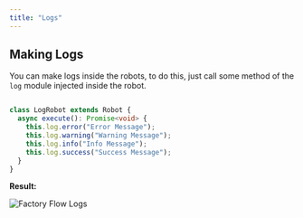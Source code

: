 ```yaml
---
title: "Logs"
---
```



## Making Logs


You can make logs inside the robots, to do this, just call some method of the `log` module injected inside the robot.

```ts

class LogRobot extends Robot {
  async execute(): Promise<void> {
    this.log.error("Error Message");
    this.log.warning("Warning Message");
    this.log.info("Info Message");
    this.log.success("Success Message");
  }
}

```

<b>Result:</b>

<div className="center-image">
  <Image 
    src="/assets/docs/console-2.png" 
    width={392}
    height={214}
    quality={90}
    alt="Factory Flow Logs"
  />
</div>